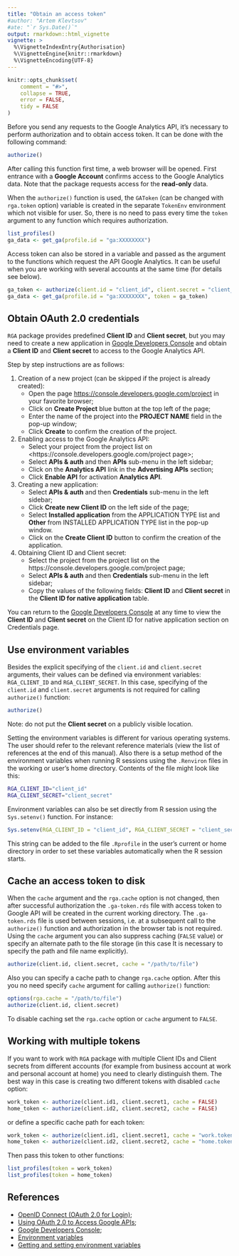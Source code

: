 ```yaml
---
title: "Obtain an access token"
#author: "Artem Klevtsov"
#ate: "`r Sys.Date()`"
output: rmarkdown::html_vignette
vignette: >
  %\VignetteIndexEntry{Authorisation}
  %\VignetteEngine{knitr::rmarkdown}
  %\VignetteEncoding{UTF-8}
---
```


```r
knitr::opts_chunk$set(
    comment = "#>",
    collapse = TRUE,
    error = FALSE,
    tidy = FALSE
)
```

Before you send any requests to the Google Analytics API, it's necessary to perform authorization and to obtain access token. It can be done with the following command:

```r
authorize()
```

After calling this function first time, a web browser will be opened. First entrance with a **Google Account** confirms access to the Google Analytics data. Note that the package requests access for the **read-only** data.

When the `authorize()` function is used, the `GAToken` (can be changed with `rga.token` option) variable is created in the separate `TokenEnv` environment which not visible for user. So, there is no need to pass every time the `token` argument to any function which requires authorization.

```r
list_profiles()
ga_data <- get_ga(profile.id = "ga:XXXXXXXX")
```

Access token can also be stored in a variable and passed as the argument to the functions which request the API Google Analytics. It can be useful when you are working with several accounts at the same time (for details see below).

```r
ga_token <- authorize(client.id = "client_id", client.secret = "client_secret")
ga_data <- get_ga(profile.id = "ga:XXXXXXXX", token = ga_token)
```

## Obtain OAuth 2.0 credentials

`RGA` package provides predefined **Client ID** and **Client secret**, but you may need to create a new application in [Google Developers Console](https://console.developers.google.com/) and obtain a **Client ID** and **Client secret** to access to the Google Analytics API.

Step by step instructions are as follows:

1. Creation of a new project (can be skipped if the project is already created):
    * Open the page <https://console.developers.google.com/project> in your favorite browser;
    * Click on **Create Project** blue button at the top left of the page;
    * Enter the name of the project into the **PROJECT NAME** field in the pop-up window;
    * Click **Create** to confirm the creation of the project.
2. Enabling access to the Google Analytics API:
    * Select your project from the project list on <https://console.developers.google.com/project page>;
    * Select **APIs & auth** and then **APIs** sub-menu in the left sidebar;
    * Click on the **Analytics API** link in the **Advertising APIs** section;
    * Click **Enable API** for activation **Analytics API**.
3. Creating a new application:
    * Select **APIs & auth** and then **Credentials** sub-menu in the left sidebar;
    * Click **Create new Client ID** on the left side of the page;
    * Select **Installed application** from the APPLICATION TYPE list and **Other** from INSTALLED APPLICATION TYPE list in the pop-up window.
    * Click on the **Create Client ID** button to confirm the creation of the application.
4. Obtaining Client ID and Client secret:
    * Select the project from the project list on the https://console.developers.google.com/project page;
    * Select **APIs & auth** and then **Credentials** sub-menu in the left sidebar;
    * Copy the values of the following fields: **Client ID** and **Client secret** in the **Client ID for native application** table.

You can return to the [Google Developers Console](https://console.developers.google.com/project) at any time to view the **Client ID** and **Client secret** on the Client ID for native application section on Credentials page.

## Use environment variables

Besides the explicit specifying of the `client.id` and `client.secret` arguments, their values can be defined via environment variables: `RGA_CLIENT_ID` and `RGA_CLIENT_SECRET`. In this case, specifying of the `client.id` and `client.secret` arguments is not required for calling `authorize()` function:

```r
authorize()
```

Note: do not put the **Client secret** on a publicly visible location.

Setting the environment variables is different for various operating systems. The user should refer to the relevant reference materials (view the list of references at the end of this manual). Also there is a setup method of the environment variables when running R sessions using the `.Renviron` files in the working or user's home directory. Contents of the file might look like this:

```bash
RGA_CLIENT_ID="client_id"
RGA_CLIENT_SECRET="client_secret"
```

Environment variables can also be set directly from R session using the `Sys.setenv()` function. For instance:

```r
Sys.setenv(RGA_CLIENT_ID = "client_id", RGA_CLIENT_SECRET = "client_secret")
```

This string can be added to the file `.Rprofile` in the user's current оr home directory in order to set these variables automatically when the R session starts.

## Cache an access token to disk

When the `cache` argument and the `rga.cache` option is not changed, then after successful authorization the `.ga-token.rds` file with access token to Google API will be created in the current working directory. The `.ga-token.rds` file is used between sessions, i.e. at a subsequent call to the `authorize()`  function and authorization in the browser tab is not required. Using the `cache` argument you can also suppress caching (`FALSE` value) or specify an alternate path to the file storage (in this case It is necessary to specify the path and file name explicitly).

```r
authorize(client.id, client.secret, cache = "/path/to/file")
```

Also you can specify a cache path to change `rga.cache` option. After this you no need specify `cache` argument for calling `authorize()` function:

```r
options(rga.cache = "/path/to/file")
authorize(client.id, client.secret)
```

To disable caching set the `rga.cache` option or `cache` argument to `FALSE`.

## Working with multiple tokens

If you want to work with `RGA` package with multiple Client IDs and Client secrets from different accounts (for example from business account at work and personal account at home) you need to clearly distinguish them. The best way in this case is creating two different tokens with disabled `cache` option:

```r
work_token <- authorize(client.id1, client.secret1, cache = FALSE)
home_token <- authorize(client.id2, client.secret2, cache = FALSE)
```

or define a specific cache path for each token:

```r
work_token <- authorize(client.id1, client.secret1, cache = "work.token")
home_token <- authorize(client.id2, client.secret2, cache = "home.token")
```

Then pass this token to other functions:

```r
list_profiles(token = work_token)
list_profiles(token = home_token)
```

## References

- [OpenID Connect (OAuth 2.0 for Login)](https://developers.google.com/accounts/docs/OpenIDConnect);
- [Using OAuth 2.0 to Access Google APIs](https://developers.google.com/accounts/docs/OAuth2);
- [Google Developers Console](https://console.developers.google.com/project);
- [Environment variables](https://en.wikipedia.org/w/index.php?title=Environment_variables)
- [Getting and setting environment variables](http://environmentvariables.org/Getting_and_setting_environment_variables)
